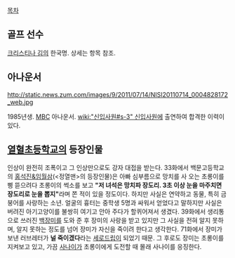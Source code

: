 [[목차]]

== 골프 선수 ==
[[크리스티나 김]]의 한국명. 상세는 항목 참조.

== 아나운서 ==
http://static.news.zum.com/images/9/2011/07/14/NISI20110714_0004828172_web.jpg

1985년생. [[MBC]] 아나운서. [[wiki:"신입사원#s-3" 신입사원]]에 출연하여 합격한 이력이 있다.

== [[열혈초등학교]]의 등장인물 ==
인상이 완전히 조폭이고 그 인상만으로도 강자 대접을 받는다. 33화에서 백문고등학교의 [[홍석진&임월삼]](<정열맨>의 등장인물)은 아빠 심부름으로 망치를 사 오는 초롱이를 삥 뜯으려다 초롱이의 썩소를 보고 '''"저 녀석은 망치파 장도리. 3초 이상 눈을 마주치면 장도리로 눈을 뽑지"'''라며 쫀 적이 있을 정도이다. 하지만 사실은 연약하고 동물, 특히 금붕어를 사랑하는 소년. 얼굴의 흉터는 중학생 5명과 싸워서 얻었다고 말하지만 사실은 버려진 아기고양이를 불쌍히 여기고 안아 주다가 할퀴어져서 생겼다. 39화에서 생리통으로 쓰러진 [[백장미]]를 도와 준 후 장미의 사랑을 받고 있지만 그 사실을 전혀 알지 못하며, 알지 못하는 정도를 넘어 장미가 자신을 죽이려 한다고 생각한다. 71화에서 장미가 보낸 러브레터가 '''널 죽이겠다'''라는 [[세로드립]]이 되었기 때문. 그 후로도 장미는 초롱이를 지켜보고 있고, 가끔 [[사나이]]가 초롱이에게 도전할 때 몰래 사나이를 응징한다.

